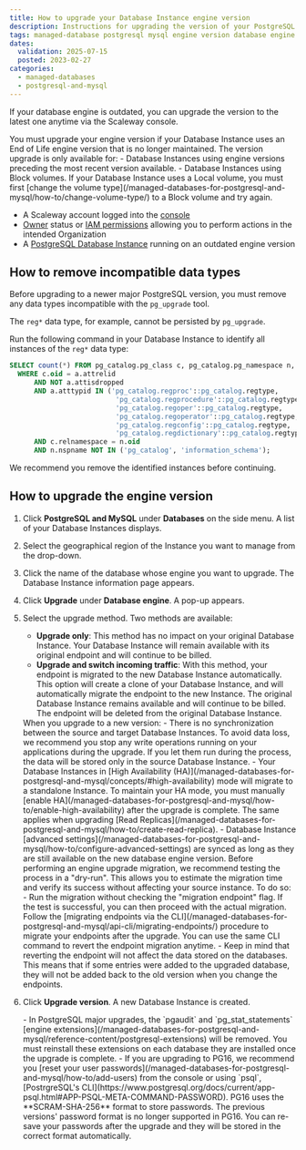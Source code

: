 ```yaml
---
title: How to upgrade your Database Instance engine version
description: Instructions for upgrading the version of your PostgreSQL or MySQL database engine.
tags: managed-database postgresql mysql engine version database engine
dates:
  validation: 2025-07-15
  posted: 2023-02-27
categories:
  - managed-databases
  - postgresql-and-mysql
---
```




If your database engine is outdated, you can upgrade the version to the latest one anytime via the Scaleway console.

<Message type="note">
  You must upgrade your engine version if your Database Instance uses an End of Life engine version that is no longer maintained.
</Message>

<Message type="important">
The version upgrade is only available for:
  - Database Instances using engine versions preceding the most recent version available.
  - Database Instances using Block volumes. If your Database Instance uses a Local volume, you must first [change the volume type](/managed-databases-for-postgresql-and-mysql/how-to/change-volume-type/) to a Block volume and try again.
</Message>

<Requirements />

- A Scaleway account logged into the [console](https://console.scaleway.com)
- [Owner](/iam/concepts/#owner) status or [IAM permissions](/iam/concepts/#permission) allowing you to perform actions in the intended Organization
- A [PostgreSQL Database Instance](/managed-databases-for-postgresql-and-mysql/how-to/create-a-database/) running on an outdated engine version

## How to remove incompatible data types

Before upgrading to a newer major PostgreSQL version, you must remove any data types incompatible with the `pg_upgrade` tool.

The `reg*` data type, for example, cannot be persisted by `pg_upgrade`.

Run the following command in your Database Instance to identify all instances of the `reg*` data type:

```sql
SELECT count(*) FROM pg_catalog.pg_class c, pg_catalog.pg_namespace n, pg_catalog.pg_attribute a
  WHERE c.oid = a.attrelid
      AND NOT a.attisdropped
      AND a.atttypid IN ('pg_catalog.regproc'::pg_catalog.regtype,
                          'pg_catalog.regprocedure'::pg_catalog.regtype,
                          'pg_catalog.regoper'::pg_catalog.regtype,
                          'pg_catalog.regoperator'::pg_catalog.regtype,
                          'pg_catalog.regconfig'::pg_catalog.regtype,
                          'pg_catalog.regdictionary'::pg_catalog.regtype)
      AND c.relnamespace = n.oid
      AND n.nspname NOT IN ('pg_catalog', 'information_schema'); 
```

We recommend you remove the identified instances before continuing.

## How to upgrade the engine version

1. Click **PostgreSQL and MySQL** under **Databases** on the side menu. A list of your Database Instances displays.
2. Select the geographical region of the Instance you want to manage from the drop-down.
3. Click the name of the database whose engine you want to upgrade. The Database Instance information page appears.
4. Click **Upgrade** under **Database engine**. A pop-up appears.
    <Lightbox image={image} alt="The pop-up says - This will upgrade your Database Instance rdb-peaceful-dijkstra. The upgrade will create a clone of your current Database Instance with an up-to-date engine version. Both the original and the new Database Instances will be billed. There is a drop-down to select a new engine version and they type of upgrade - 'Upgrade Only' or 'Upgrade and switch incoming traffic'. In the image 'Upgrade only is selected', and an information box says: 'No impact to your original Database Instance. Your Database Instance will remain available with its original endpoints. If you update your endpoints manually, you can revert to the old ones anytime." />
5. Select the upgrade method. Two methods are available:
    - **Upgrade only**: This method has no impact on your original Database Instance. Your Database Instance will remain available with its original endpoint and will continue to be billed.
    - **Upgrade and switch incoming traffic**: With this method, your endpoint is migrated to the new Database Instance automatically. This option will create a clone of your Database Instance, and will automatically migrate the endpoint to the new Instance. The original Database Instance remains available and will continue to be billed. The endpoint will be deleted from the original Database Instance.

    <Message type="important">
      When you upgrade to a new version:
        - There is no synchronization between the source and target Database Instances. To avoid data loss, we recommend you stop any write operations running on your applications during the upgrade. If you let them run during the process, the data will be stored only in the source Database Instance.
        - Your Database Instances in [High Availability (HA)](/managed-databases-for-postgresql-and-mysql/concepts/#high-availability) mode will migrate to a standalone Instance. To maintain your HA mode, you must manually [enable HA](/managed-databases-for-postgresql-and-mysql/how-to/enable-high-availability) after the upgrade is complete. The same applies when upgrading [Read Replicas](/managed-databases-for-postgresql-and-mysql/how-to/create-read-replica).
        - Database Instance [advanced settings](/managed-databases-for-postgresql-and-mysql/how-to/configure-advanced-settings) are synced as long as they are still available on the new database engine version.
    </Message>

    <Message type="tip">
      Before performing an engine upgrade migration, we recommend testing the process in a "dry-run". This allows you to estimate the migration time and verify its success without affecting your source instance. To do so:
        - Run the migration without checking the "migration endpoint" flag. If the test is successful, you can then proceed with the actual migration. Follow the [migrating endpoints via the CLI](/managed-databases-for-postgresql-and-mysql/api-cli/migrating-endpoints/) procedure to migrate your endpoints after the upgrade. You can use the same CLI command to revert the endpoint migration anytime.
        - Keep in mind that reverting the endpoint will not affect the data stored on the databases. This means that if some entries were added to the upgraded database, they will not be added back to the old version when you change the endpoints.
    </Message>
6. Click **Upgrade version**. A new Database Instance is created.

    <Message type="important">
      - In PostgreSQL major upgrades, the `pgaudit` and `pg_stat_statements` [engine extensions](/managed-databases-for-postgresql-and-mysql/reference-content/postgresql-extensions) will be removed. You must reinstall these extensions on each database they are installed once the upgrade is complete.
      - If you are upgrading to PG16, we recommend you [reset your user passwords](/managed-databases-for-postgresql-and-mysql/how-to/add-users) from the console or using `psql`, [PostrgreSQL's CLI](https://www.postgresql.org/docs/current/app-psql.html#APP-PSQL-META-COMMAND-PASSWORD). PG16 uses the **SCRAM-SHA-256** format to store passwords. The previous versions' password format is no longer supported in PG16. You can re-save your passwords after the upgrade and they will be stored in the correct format automatically.
    </Message>

